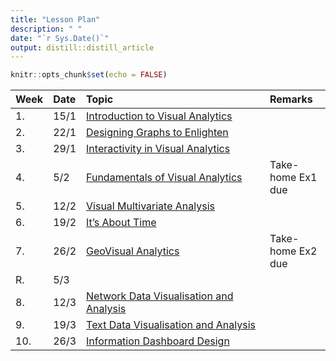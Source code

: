 ```yaml
---
title: "Lesson Plan"
description: " "
date: "`r Sys.Date()`"
output: distill::distill_article
---
```


```r
knitr::opts_chunk$set(echo = FALSE)
```

---------------------------------------------------------------------------------------------------------------
Week Date  Topic                                                                      Remarks
---- ----- -------------------------------------------------------------------------- ---------------------
1.   15/1  [Introduction to Visual Analytics](outline/Lesson01_outline.html)      

2.   22/1  [Designing Graphs to Enlighten](outline/Lesson02_outline.html)    

3.   29/1  [Interactivity in Visual Analytics](outline/Lesson03_outline.html)         

4.    5/2  [Fundamentals of Visual Analytics](outline/Lesson04_outline.html)          Take-home Ex1 due

5.   12/2  [Visual Multivariate Analysis](outline/Lesson05_outline.html)

6.   19/2  [It's About Time](outline/Lesson06_outline.html)
        
7.   26/2  [GeoVisual Analytics](outline/Lesson07_outline.html)                       Take-home Ex2 due

R.    5/3  []()                               

8.   12/3  [Network Data Visualisation and Analysis](outline/Lesson08_outline.html)

9.   19/3  [Text Data Visualisation and Analysis](outline/Lesson09_outline.html)

10.  26/3  [Information Dashboard Design](outline/Lesson10_outline.html)

-------------------------------------------------------------------------------------------------------------
